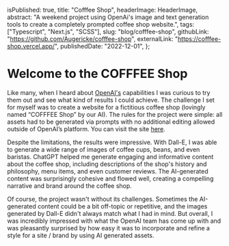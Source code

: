 
  isPublished: true,
  title: "Cofffee Shop",
  headerImage: HeaderImage,
  abstract:
    "A weekend project using OpenAi's image and text generation tools to create a completely prompted coffee shop website.",
  tags: ["Typescript", "Next.js", "SCSS"],
  slug: "blog/cofffee-shop",
  githubLink: "https://github.com/Augericke/cofffee-shop",
  externalLink: "https://cofffee-shop.vercel.app/",
  publishedDate: "2022-12-01",
};

# Welcome to the COFFFEE Shop

Like many, when I heard about [OpenAI's](https://openai.com/) capabilities I was curious to try them out and see what kind of results I could achieve. The challenge I set for myself was to create a website for a fictitious coffee shop (lovingly named “COFFFEE Shop” by our AI). The rules for the project were simple: all assets had to be generated via prompts with no additional editing allowed outside of OpenAI’s platform. You can visit the site [here](https://cofffee-shop.vercel.app/).

<ExampleImage
  imagePath={Shop.src}
  alt="Astronought drinking coffee in a shop with space themed furniture"
  caption="Example of one of many prompted images that were generated"
/>

Despite the limitations, the results were impressive. With Dall-E, I was able to generate a wide range of images of coffee cups, beans, and even baristas. ChatGPT helped me generate engaging and informative content about the coffee shop, including descriptions of the shop's history and philosophy, menu items, and even customer reviews. The AI-generated content was surprisingly cohesive and flowed well, creating a compelling narrative and brand around the coffee shop.

<ExampleImage
  imagePath={Cups.src}
  alt="Coffee cups floating in space"
  caption="Prompt: 'Coffee cups floating in space' "
/>

Of course, the project wasn't without its challenges. Sometimes the AI-generated content could be a bit off-topic or repetitive, and the images generated by Dall-E didn't always match what I had in mind. But overall, I was incredibly impressed with what the OpenAI team has come up with and was pleasantly surprised by how easy it was to incorporate and refine a style for a site / brand by using AI generated assets.

